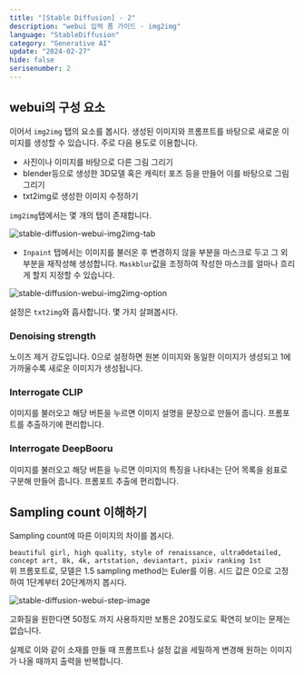 ```yaml
---
title: "[Stable Diffusion] - 2"
description: "webui 입력 폼 가이드 - img2img"
language: "StableDiffusion"
category: "Generative AI"
update: "2024-02-27"
hide: false
serisenumber: 2
---
```


## webui의 구성 요소
이어서 `img2img` 탭의 요소를 봅시다. 생성된 이미지와 프롬프트를 바탕으로 새로운 이미지를 생성할 수 있습니다. 주로 다음 용도로 이용합니다.
- 사진이나 이미지를 바탕으로 다른 그림 그리기
- blender등으로 생성한 3D모델 혹은 캐릭터 포즈 등을 만들어 이를 바탕으로 그림 그리기
- txt2img로 생성한 이미지 수정하기

`img2img`탭에서는 몇 개의 탭이 존재합니다.

![stable-diffusion-webui-img2img-tab](/snippets/stableDiffusion/section2/img2img-tab.png)

- `Inpaint` 탭에서는 이미지를 불러온 후 변경하지 않을 부분을 마스크로 두고 그 외 부분을 재작성해 생성합니다. `Maskblur`값을 조정하여 작성한 마스크를 얼마나 흐리게 할지 지정할 수 있습니다.

![stable-diffusion-webui-img2img-option](/snippets/stableDiffusion/section2/img2img-option.png)

설정은 `txt2img`와 흡사합니다. 몇 가지 살펴봅시다.

### Denoising strength
노이즈 제거 강도입니다. 0으로 설정하면 원본 이미지와 동일한 이미지가 생성되고 1에 가까울수록 새로운 이미지가 생성됩니다.

### Interrogate CLIP
이미지를 불러오고 해당 버튼을 누르면 이미지 설명을 문장으로 만들어 줍니다. 프롬포트를 추출하기에 편리합니다.

### Interrogate DeepBooru
이미지를 불러오고 해당 버튼을 누르면 이미지의 특징을 나타내는 단어 목록을 쉼표로 구분해 만들어 줍니다. 프롬포트 추출에 편리합니다.

## Sampling count 이해하기
Sampling count에 따른 이미지의 차이를 봅시다.

`beautiful girl, high quality, style of renaissance, ultra0detailed, concept art, 8k, 4k, artstation, deviantart, pixiv ranking 1st`  
위 프롬포트로, 모델은 1.5 sampling method는 Euler를 이용. 시드 값은 0으로 고정하여 1단계부터 20단계까지 봅시다.

![stable-diffusion-webui-step-image](/snippets/stableDiffusion/section2/step-image.png)

고화질을 원한다면 50정도 까지 사용하지만 보통은 20정도로도 확연히 보이는 문제는 없습니다.

실제로 이와 같이 소재를 만들 때 프롬프트나 설정 값을 세밀하게 변경해 원하는 이미지가 나올 때까지 출력을 반복합니다.